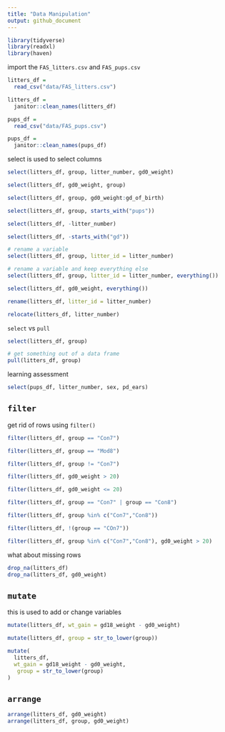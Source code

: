 ```yaml
---
title: "Data Manipulation"
output: github_document
---
```


```r
library(tidyverse)
library(readxl)
library(haven)
```

import the `FAS_litters.csv` and `FAS_pups.csv` 

```r
litters_df = 
  read_csv("data/FAS_litters.csv")

litters_df = 
  janitor::clean_names(litters_df)

pups_df = 
  read_csv("data/FAS_pups.csv")

pups_df = 
  janitor::clean_names(pups_df)
```

select is used to select columns

```r
select(litters_df, group, litter_number, gd0_weight)

select(litters_df, gd0_weight, group)

select(litters_df, group, gd0_weight:gd_of_birth)

select(litters_df, group, starts_with("pups"))

select(litters_df, -litter_number)

select(litters_df, -starts_with("gd"))

# rename a variable
select(litters_df, group, litter_id = litter_number)

# rename a variable and keep everything else
select(litters_df, group, litter_id = litter_number, everything())

select(litters_df, gd0_weight, everything())
```

```r
rename(litters_df, litter_id = litter_number)

relocate(litters_df, litter_number)
```

`select` vs `pull`

```r
select(litters_df, group)

# get something out of a data frame
pull(litters_df, group)
```

learning assessment

```r
select(pups_df, litter_number, sex, pd_ears)
```


## `filter`

get rid of rows using `filter()`

```r
filter(litters_df, group == "Con7")

filter(litters_df, group == "Mod8")

filter(litters_df, group != "Con7")

filter(litters_df, gd0_weight > 20)

filter(litters_df, gd0_weight <= 20)

filter(litters_df, group == "Con7" | group == "Con8")

filter(litters_df, group %in% c("Con7","Con8"))

filter(litters_df, !(group == "COn7"))

filter(litters_df, group %in% c("Con7","Con8"), gd0_weight > 20)
```

what about missing rows

```r
drop_na(litters_df)
drop_na(litters_df, gd0_weight)
```


## `mutate`

this is used to add or change variables

```r
mutate(litters_df, wt_gain = gd18_weight - gd0_weight)

mutate(litters_df, group = str_to_lower(group))

mutate(
  litters_df,
  wt_gain = gd18_weight - gd0_weight,
   group = str_to_lower(group)
)
```


## `arrange`

```r
arrange(litters_df, gd0_weight)
arrange(litters_df, group, gd0_weight)
```

